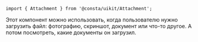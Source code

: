 
```tsx
import { Attachment } from '@consta/uikit/Attachment';
```

Этот компонент можно использовать, когда пользователю нужно загрузить файл: фотографию, скриншот,
документ или что-то другое. А потом посмотреть, какие документы он загрузил.

<AttachmentExampleDescription />
